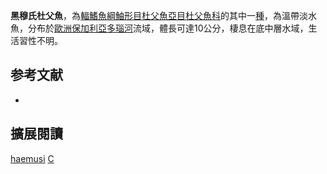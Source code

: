 {{Speciesbox
| name = 黑穆氏杜父魚
| image = 
| image_width = 250px
| status = DD
| status_system = IUCN3.1
| genus = Cottus
| species = haemusi
| authority = Marinov & Dikov, 1986
| synonyms = *''Cottus gobio haemusi, Marinov & Dikov, 1986''
}}
'''黑穆氏杜父魚'''，為[[輻鰭魚綱|輻鰭魚綱]][[鮋形目|鮋形目]][[杜父魚亞目|杜父魚亞目]][[杜父魚科|杜父魚科]]的其中一[[種|種]]，為溫帶淡水魚，分布於[[歐洲|歐洲]][[保加利亞|保加利亞]][[多瑙河|多瑙河]]流域，體長可達10公分，棲息在底中層水域，生活習性不明。

== 参考文献 ==
*{{FishBase_species|genus=Cottus|species=haemusi|year=2014|month=5}}

== 擴展閱讀 ==
{{refbegin}}
{{wikispecies-inline|Cottus haemusi|黑穆氏杜父魚}}
{{refend}}
{{Taxonbar|from=Q5588569}}

[[Category:杜父魚屬|haemusi]]
[[Category:1986年描述的魚類|C]]

{{鮋形目小作品}}